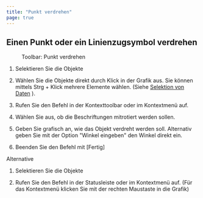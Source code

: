 ```yaml
---
title: "Punkt verdrehen"
page: true
---
```

## Einen Punkt oder ein Linienzugsymbol verdrehen
 <Menu>Toolbar: Punkt verdrehen</Menu> 


1. Selektieren Sie die Objekte 

2. W&#228;hlen Sie die Objekte direkt durch Klick in der Grafik aus. Sie k&#246;nnen mittels <Border>Strg + Klick</Border>  mehrere Elemente w&#228;hlen. (Siehe 
[Selektion von Daten](../fachschaleeditieren/kontexttoolbar30)
). 

3. Rufen Sie den Befehl in der Kontexttoolbar oder im Kontextmen&#252; auf.

4. W&#228;hlen Sie aus, ob die Beschriftungen mitrotiert werden sollen.

5.  Geben Sie grafisch an, wie das Objekt verdreht werden soll. Alternativ geben Sie mit der Option &quot;Winkel eingeben&quot; den Winkel direkt ein.

6.  Beenden Sie den Befehl mit 
[Fertig]




Alternative


1. Selektieren Sie die Objekte 

2. Rufen Sie den Befehl in der Statusleiste oder im Kontextmen&#252; auf. (F&#252;r das Kontextmen&#252; klicken Sie mit der rechten Maustaste in die Grafik)




